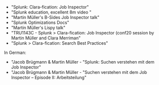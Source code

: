 
* <Link to="https://www.splunk.com/en_us/blog/tips-and-tricks/splunk-clara-fication-job-inspector.html" openInNewContext>"Splunk: Clara-fication: Job Inspector"</Link>
* <Link to="https://www.youtube.com/watch?v=n3OqaB6GVXs" openInNewContext>"Splunk education, excellent 8m video "</Link>
* <Link to="https://www.youtube.com/watch?v=1QCZ5klSptM" openInNewContext>"​Martin Müller's B-Sides Job Inspector talk"</Link>
* <Link to="https://docs.splunk.com/Documentation/Splunk/latest/Search/Built-inoptimization" openInNewContext>"​​Splunk Optimizations Docs"</Link>
* <Link to="https://conf.splunk.com/files/2019/summit/FN1003.mp4" openInNewContext>"​Martin Müller's Lispy talk"</Link>
* <Link to="https://conf.splunk.com/watch/conf-online.html?search=TRU1143C" openInNewContext>"TRU1143C - Splunk > Clara-fication: Job Inspector (conf20 session by Martin Müller and Clara Merriman"</Link>
* <Link to="https://www.splunk.com/en_us/blog/customers/splunk-clara-fication-search-best-practices.html" openInNewContext>"Splunk > Clara-fication: Search Best Practices"</Link>

In German: 
* <Link to="https://www.consist.de/de/unternehmen/blog/artikel/Splunk-Suchen-verstehen-mit-dem-Job-Inspector#" openInNewContext>"Jacob Brügmann & Martin Müller - "Splunk: Suchen verstehen mit dem Job Inspector"</Link>
* <Link to="https://www.consist.de/de/unternehmen/blog/artikel/Splunk-Suchen-verstehen-mit-dem-Job-Inspector-Episode-II-Arbeitsteilung/" openInNewContext>"Jacob Brügmann & Martin Müller - "Suchen verstehen mit dem Job Inspector – Episode II: Arbeitsteilung"</Link>

